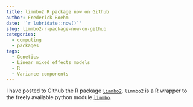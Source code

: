 ```yaml
---
title: limmbo2 R package now on Github
author: Frederick Boehm
date: '`r lubridate::now()`'
slug: limmbo2-r-package-now-on-github
categories:
  - computing
  - packages
tags:
  - Genetics
  - Linear mixed effects models
  - R
  - Variance components
---
```


I have posted to Github the R package [`limmbo2`](https://github.com/fboehm/limmbo2). `limmbo2` is a R wrapper to the freely available python module [`limmbo`](https://github.com/HannahVMeyer/limmbo). 